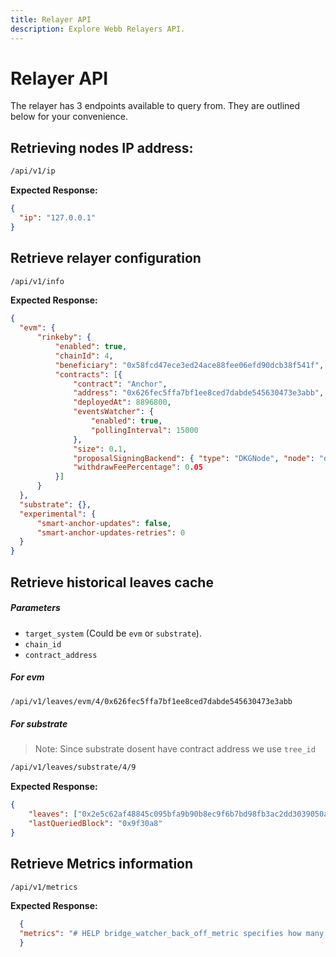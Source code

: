 ```yaml
---
title: Relayer API
description: Explore Webb Relayers API.
---
```


# Relayer API

The relayer has 3 endpoints available to query from. They are outlined below for your convenience.

## **Retrieving nodes IP address:**

```sh filename="Retrieving IP address" copy
/api/v1/ip
```

**Expected Response:**

```json filename="respose"
{
  "ip": "127.0.0.1"
}
```

## **Retrieve relayer configuration**

```sh filename="Retrieving info" copy
/api/v1/info
```

**Expected Response:**

```json filename="respose"
{
  "evm": {
      "rinkeby": {
          "enabled": true,
          "chainId": 4,
          "beneficiary": "0x58fcd47ece3ed24ace88fee06efd90dcb38f541f",
          "contracts": [{
              "contract": "Anchor",
              "address": "0x626fec5ffa7bf1ee8ced7dabde545630473e3abb",
              "deployedAt": 8896800,
              "eventsWatcher": {
                  "enabled": true,
                  "pollingInterval": 15000
              },
              "size": 0.1,
              "proposalSigningBackend": { "type": "DKGNode", "node": "dkg-local" },
              "withdrawFeePercentage": 0.05
          }]
      }
  },
  "substrate": {},
  "experimental": {
      "smart-anchor-updates": false,
      "smart-anchor-updates-retries": 0
  }
}
```

## **Retrieve historical leaves cache**

##### Parameters

- `target_system` (Could be `evm` or `substrate`).
- `chain_id`
- `contract_address`

##### For evm

```sh filename="evm" copy
/api/v1/leaves/evm/4/0x626fec5ffa7bf1ee8ced7dabde545630473e3abb
```

##### For substrate

> Note: Since substrate dosent have contract address we use `tree_id`

```sh filename="tree_id" copy
/api/v1/leaves/substrate/4/9
```

**Expected Response:**

```json filename="respose"
{
    "leaves": ["0x2e5c62af48845c095bfa9b90b8ec9f6b7bd98fb3ac2dd3039050a64b919951dd", "0x0f89f0ef52120b8db99f5bdbbdd4019b5ea4bcfef14b0c19d261268da8afdc24", "0x3007c62f678a503e568534487bc5b0bc651f37bbe1f34668b4c8a360f15ba3c3"],
    "lastQueriedBlock": "0x9f30a8"
}
```

## **Retrieve Metrics information**

```sh filename="metrics" copy
/api/v1/metrics
```

**Expected Response:**

```json filename="respose"
  {
  "metrics": "# HELP bridge_watcher_back_off_metric specifies how many times the bridge watcher backed off\n# TYPE bridge_watcher_back_off_metric counter\nbridge_watcher_back_off_metric 0\n# HELP gas_spent_metric The total number of gas spent\n# TYPE gas_spent_metric counter\ngas_spent_metric 0\n# HELP handle_proposal_execution_metric How many times did the function handle_proposal get executed\n# TYPE handle_proposal_execution_metric counter\nhandle_proposal_execution_metric 0\n# HELP proposal_queue_attempt_metric How many times a proposal is attempted to be queued\n# TYPE proposal_queue_attempt_metric counter\nproposal_queue_attempt_metric 0\n# HELP total_active_relayer_metric The total number of active relayers\n# TYPE total_active_relayer_metric counter\ntotal_active_relayer_metric 0\n# HELP total_fee_earned_metric The total number of fees earned\n# TYPE total_fee_earned_metric counter\ntotal_fee_earned_metric 0\n# HELP total_number_of_data_stored_metric The Total number of data stored\n# TYPE total_number_of_data_stored_metric counter\ntotal_number_of_data_stored_metric 1572864\n# HELP total_number_of_proposals_metric The total number of proposals proposed\n# TYPE total_number_of_proposals_metric counter\ntotal_number_of_proposals_metric 0\n# HELP total_transaction_made_metric The total number of transaction made\n# TYPE total_transaction_made_metric counter\ntotal_transaction_made_metric 0\n# HELP transaction_queue_back_off_metric How many times the transaction queue backed off\n# TYPE transaction_queue_back_off_metric counter\ntransaction_queue_back_off_metric 0\n"
  }
```
